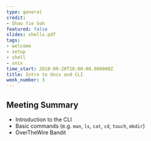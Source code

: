 ```yaml
---
type: general
credit:
- Shao Yie Soh
featured: false
slides: shells.pdf
tags:
- welcome
- setup
- shell
- unix
time_start: 2018-09-20T18:00:00.000000Z
title: Intro to Unix and CLI
week_number: 3
---
```

## Meeting Summary
- Introduction to the CLI
- Basic commands (e.g. `man`, `ls`, `cat`, `cd`, `touch`, `mkdir`)
- OverTheWire Bandit